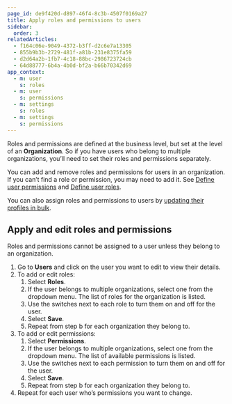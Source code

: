 ```yaml
---
page_id: de9f420d-d897-46f4-8c3b-4507f0169a27
title: Apply roles and permissions to users
sidebar:
  order: 3
relatedArticles:
  - f164c06e-9049-4372-b3ff-d2c6e7a13305
  - 855b9b3b-2729-481f-a81b-231e8375fa59
  - d2d64a2b-1fb7-4c18-88bc-2986723724cb
  - 64d88777-6b4a-4b0d-bf2a-b66b70342d69
app_context:
  - m: user
    s: roles
  - m: user
    s: permissions
  - m: settings
    s: roles
  - m: settings
    s: permissions
---
```


Roles and permissions are defined at the business level, but set at the level of an **Organization**. So if you have users who belong to multiple organizations, you’ll need to set their roles and permissions separately.

You can add and remove roles and permissions for users in an organization. If you can’t find a role or permission, you may need to add it. See [Define user permissions](/manage-users/roles-and-permissions/user-permissions/) and [Define user roles](/manage-users/roles-and-permissions/user-roles/).

You can also assign roles and permissions to users by [updating their profiles in bulk](/manage-users/add-and-edit/import-users-in-bulk/).

## **Apply and edit roles and permissions**

<Aside type="warning">

Roles and permissions cannot be assigned to a user unless they belong to an organization.

</Aside>

1. Go to **Users** and click on the user you want to edit to view their details.
2. To add or edit roles:
   1. Select **Roles**.
   2. If the user belongs to multiple organizations, select one from the dropdown menu. The list of roles for the organization is listed.
   3. Use the switches next to each role to turn them on and off for the user.
   4. Select **Save**.
   5. Repeat from step b for each organization they belong to.
3. To add or edit permissions:
   1. Select **Permissions**.
   2. If the user belongs to multiple organizations, select one from the dropdown menu. The list of available permissions is listed.
   3. Use the switches next to each permission to turn them on and off for the user.
   4. Select **Save**.
   5. Repeat from step b for each organization they belong to.
4. Repeat for each user who’s permissions you want to change.
